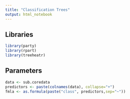 ```yaml
---
title: "Classification Trees"
output: html_notebook
---
```

## Libraries
```r
library(party)
library(rpart)
library(treeheatr)
```

## Parameters
```r
data <- sub.coredata
predictors <- paste(colnames(data), collapse="+")
fmla <- as.formula(paste("class", predictors,sep="~"))

```
